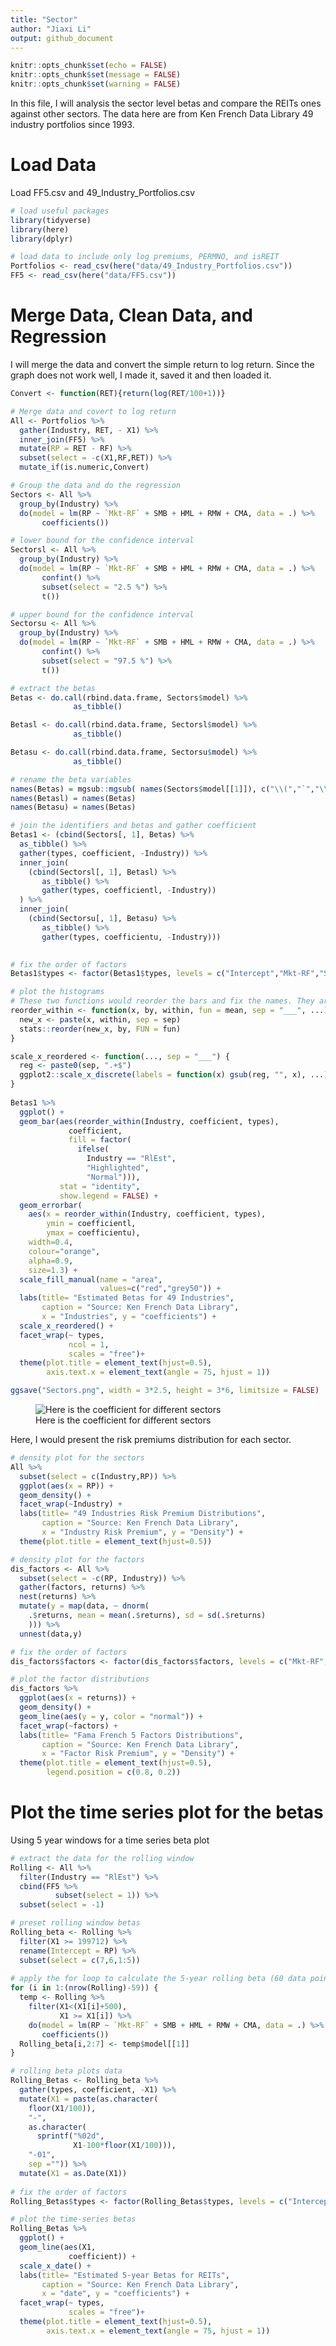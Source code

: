```yaml
---
title: "Sector"
author: "Jiaxi Li"
output: github_document
---
```


```r
knitr::opts_chunk$set(echo = FALSE)
knitr::opts_chunk$set(message = FALSE)
knitr::opts_chunk$set(warning = FALSE)
```

In this file, I will analysis the sector level betas and compare the REITs ones against other sectors. The data here are from Ken French Data Library 49 industry portfolios since 1993.

# Load Data

Load FF5.csv and 49_Industry_Portfolios.csv

```r
# load useful packages
library(tidyverse)
library(here)
library(dplyr)
```

```r
# load data to include only log premiums, PERMNO, and isREIT
Portfolios <- read_csv(here("data/49_Industry_Portfolios.csv"))
FF5 <- read_csv(here("data/FF5.csv"))
```

# Merge Data, Clean Data, and Regression

I will merge the data and convert the simple return to log return. Since the graph does not work well, I made it, saved it and then loaded it.

```r
Convert <- function(RET){return(log(RET/100+1))}

# Merge data and covert to log return
All <- Portfolios %>%
  gather(Industry, RET, - X1) %>%
  inner_join(FF5) %>%
  mutate(RP = RET - RF) %>%
  subset(select = -c(X1,RF,RET)) %>%
  mutate_if(is.numeric,Convert)

# Group the data and do the regression
Sectors <- All %>%
  group_by(Industry) %>%
  do(model = lm(RP ~ `Mkt-RF` + SMB + HML + RMW + CMA, data = .) %>%
       coefficients())

# lower bound for the confidence interval
Sectorsl <- All %>%
  group_by(Industry) %>%
  do(model = lm(RP ~ `Mkt-RF` + SMB + HML + RMW + CMA, data = .) %>%
       confint() %>%
       subset(select = "2.5 %") %>%
       t())

# upper bound for the confidence interval
Sectorsu <- All %>%
  group_by(Industry) %>%
  do(model = lm(RP ~ `Mkt-RF` + SMB + HML + RMW + CMA, data = .) %>%
       confint() %>%
       subset(select = "97.5 %") %>%
       t())

# extract the betas
Betas <- do.call(rbind.data.frame, Sectors$model) %>%
              as_tibble()

Betasl <- do.call(rbind.data.frame, Sectorsl$model) %>%
              as_tibble()

Betasu <- do.call(rbind.data.frame, Sectorsu$model) %>%
              as_tibble()

# rename the beta variables
names(Betas) = mgsub::mgsub( names(Sectors$model[[1]]), c("\\(","`","\\)"), c("","",""))
names(Betasl) = names(Betas)
names(Betasu) = names(Betas)

# join the identifiers and betas and gather coefficient
Betas1 <- (cbind(Sectors[, 1], Betas) %>%
  as_tibble() %>%
  gather(types, coefficient, -Industry)) %>%
  inner_join(
    (cbind(Sectorsl[, 1], Betasl) %>%
       as_tibble() %>%
       gather(types, coefficientl, -Industry))
  ) %>%
  inner_join(
    (cbind(Sectorsu[, 1], Betasu) %>%
       as_tibble() %>%
       gather(types, coefficientu, -Industry)))
  

# fix the order of factors
Betas1$types <- factor(Betas1$types, levels = c("Intercept","Mkt-RF","SMB","HML","RMW","CMA"))
```

```r
# plot the histograms
# These two functions would reorder the bars and fix the names. They are from https://github.com/dgrtwo/drlib/blob/master/R/reorder_within.R.
reorder_within <- function(x, by, within, fun = mean, sep = "___", ...) {
  new_x <- paste(x, within, sep = sep)
  stats::reorder(new_x, by, FUN = fun)
}

scale_x_reordered <- function(..., sep = "___") {
  reg <- paste0(sep, ".+$")
  ggplot2::scale_x_discrete(labels = function(x) gsub(reg, "", x), ...)
}
  
Betas1 %>%
  ggplot() +
  geom_bar(aes(reorder_within(Industry, coefficient, types),
             coefficient,
             fill = factor(
               ifelse(
                 Industry == "RlEst",
                 "Highlighted",
                 "Normal"))),
           stat = "identity",
           show.legend = FALSE) +
  geom_errorbar(
    aes(x = reorder_within(Industry, coefficient, types),
        ymin = coefficientl,
        ymax = coefficientu),
    width=0.4,
    colour="orange",
    alpha=0.9,
    size=1.3) +
  scale_fill_manual(name = "area",
                    values=c("red","grey50")) +
  labs(title= "Estimated Betas for 49 Industries",
       caption = "Source: Ken French Data Library",
       x = "Industries", y = "coefficients") +
  scale_x_reordered() +
  facet_wrap(~ types,
             ncol = 1,
             scales = "free")+
  theme(plot.title = element_text(hjust=0.5),
        axis.text.x = element_text(angle = 75, hjust = 1))

ggsave("Sectors.png", width = 3*2.5, height = 3*6, limitsize = FALSE)
```

![Here is the coefficient for different sectors](Sectors.png)


Here, I would present the risk premiums distribution for each sector.
```r
# density plot for the sectors
All %>%
  subset(select = c(Industry,RP)) %>%
  ggplot(aes(x = RP)) +
  geom_density() +
  facet_wrap(~Industry) +
  labs(title= "49 Industries Risk Premium Distributions",
       caption = "Source: Ken French Data Library",
       x = "Industry Risk Premium", y = "Density") +
  theme(plot.title = element_text(hjust=0.5))

# density plot for the factors
dis_factors <- All %>%
  subset(select = -c(RP, Industry)) %>%
  gather(factors, returns) %>%
  nest(returns) %>%
  mutate(y = map(data, ~ dnorm(
    .$returns, mean = mean(.$returns), sd = sd(.$returns)
    ))) %>% 
  unnest(data,y)

# fix the order of factors
dis_factors$factors <- factor(dis_factors$factors, levels = c("Mkt-RF","SMB","HML","RMW","CMA"))

# plot the factor distributions
dis_factors %>%
  ggplot(aes(x = returns)) +
  geom_density() +
  geom_line(aes(y = y, color = "normal")) +
  facet_wrap(~factors) +
  labs(title= "Fama French 5 Factors Distributions",
       caption = "Source: Ken French Data Library",
       x = "Factor Risk Premium", y = "Density") +
  theme(plot.title = element_text(hjust=0.5),
        legend.position = c(0.8, 0.2))

```

# Plot the time series plot for the betas

Using 5 year windows for a time series beta plot 
```r
# extract the data for the rolling window
Rolling <- All %>%
  filter(Industry == "RlEst") %>%
  cbind(FF5 %>%
          subset(select = 1)) %>%
  subset(select = -1)

# preset rolling window betas
Rolling_beta <- Rolling %>%
  filter(X1 >= 199712) %>%
  rename(Intercept = RP) %>%
  subset(select = c(7,6,1:5))
  
# apply the for loop to calculate the 5-year rolling beta (60 data points)
for (i in 1:(nrow(Rolling)-59)) {
  temp <- Rolling %>%
    filter(X1<(X1[i]+500),
           X1 >= X1[i]) %>%
    do(model = lm(RP ~ `Mkt-RF` + SMB + HML + RMW + CMA, data = .) %>%
       coefficients())
  Rolling_beta[i,2:7] <- temp$model[[1]]
}

# rolling beta plots data
Rolling_Betas <- Rolling_beta %>%
  gather(types, coefficient, -X1) %>%
  mutate(X1 = paste(as.character(
    floor(X1/100)),
    "-",
    as.character(
      sprintf("%02d",
              X1-100*floor(X1/100))),
    "-01",
    sep ="")) %>%
  mutate(X1 = as.Date(X1))
  
# fix the order of factors
Rolling_Betas$types <- factor(Rolling_Betas$types, levels = c("Intercept","Mkt-RF","SMB","HML","RMW","CMA"))

# plot the time-series betas
Rolling_Betas %>%
  ggplot() +
  geom_line(aes(X1,
             coefficient)) +
  scale_x_date() +
  labs(title= "Estimated 5-year Betas for REITs",
       caption = "Source: Ken French Data Library",
       x = "date", y = "coefficients") +
  facet_wrap(~ types,
             scales = "free")+
  theme(plot.title = element_text(hjust=0.5),
        axis.text.x = element_text(angle = 75, hjust = 1))

```

